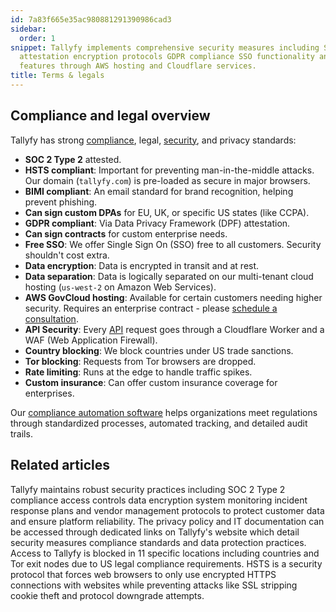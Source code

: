 ```yaml
---
id: 7a83f665e35ac980881291390986cad3
sidebar:
  order: 1
snippet: Tallyfy implements comprehensive security measures including SOC 2 Type 2
  attestation encryption protocols GDPR compliance SSO functionality and various protective
  features through AWS hosting and Cloudflare services.
title: Terms & legals
---
```


## Compliance and legal overview

Tallyfy has strong [compliance](/products/pro/compliance/), legal, [security](/products/pro/compliance/), and privacy standards:

* **SOC 2 Type 2** attested.
* **HSTS compliant**: Important for preventing man-in-the-middle attacks. Our domain (`tallyfy.com`) is pre-loaded as secure in major browsers.
* **BIMI compliant**: An email standard for brand recognition, helping prevent phishing.
* **Can sign custom DPAs** for EU, UK, or specific US states (like CCPA).
* **GDPR compliant**: Via Data Privacy Framework (DPF) attestation.
* **Can sign contracts** for custom enterprise needs.
* **Free SSO**: We offer Single Sign On (SSO) free to all customers. Security shouldn't cost extra.
* **Data encryption**: Data is encrypted in transit and at rest.
* **Data separation**: Data is logically separated on our multi-tenant cloud hosting (`us-west-2` on Amazon Web Services).
* **AWS GovCloud hosting**: Available for certain customers needing higher security. Requires an enterprise contract - please [schedule a consultation](https://tallyfy.com/booking/).
* **API Security**: Every [API](/products/pro/integrations/open-api/) request goes through a Cloudflare Worker and a WAF (Web Application Firewall).
* **Country blocking**: We block countries under US trade sanctions.
* **Tor blocking**: Requests from Tor browsers are dropped.
* **Rate limiting**: Runs at the edge to handle traffic spikes.
* **Custom insurance**: Can offer custom insurance coverage for enterprises.

Our [compliance automation software](https://tallyfy.com/solutions/compliance-automation-software/) helps organizations meet regulations through standardized processes, automated tracking, and detailed audit trails.


<PageTree />


## Related articles
<CardGrid>
<LinkTitleCard header="<b>Pro > Compliance</b>" href="/products/pro/compliance/" > Tallyfy maintains robust security practices including SOC 2 Type 2 compliance access controls data encryption system monitoring incident response plans and vendor management protocols to protect customer data and ensure platform reliability. </LinkTitleCard>
<LinkTitleCard header="<b>Terms Legals > Tallyfy's privacy policy</b>" href="/products/pro/miscellaneous/terms-legals/where-can-i-find-tallyfys-privacy-policy/" > The privacy policy and IT documentation can be accessed through dedicated links on Tallyfy's website which detail security measures compliance standards and data protection practices. </LinkTitleCard>
<LinkTitleCard header="<b>Terms Legals > Country restrictions</b>" href="/products/pro/miscellaneous/terms-legals/is-your-country-blocked-from-using-tallyfy/" > Access to Tallyfy is blocked in 11 specific locations including countries and Tor exit nodes due to US legal compliance requirements. </LinkTitleCard>
<LinkTitleCard header="<b>Compliance > How Tallyfy uses HTTP Strict Transport Security (HSTS)</b>" href="/products/pro/compliance/hsts-compliance/" > HSTS is a security protocol that forces web browsers to only use encrypted HTTPS connections with websites while preventing attacks like SSL stripping cookie theft and protocol downgrade attempts. </LinkTitleCard>
</CardGrid>